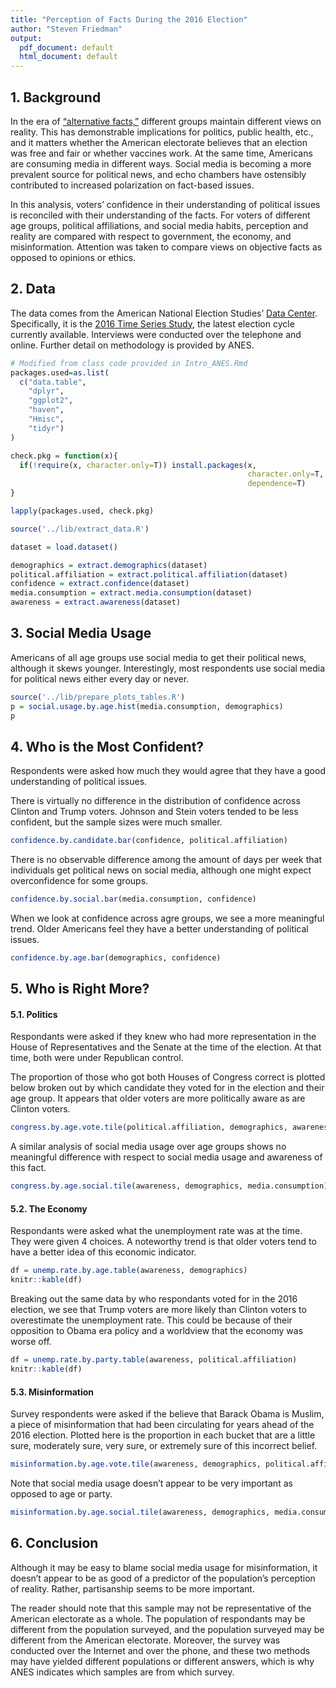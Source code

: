 ```yaml
---
title: "Perception of Facts During the 2016 Election"
author: "Steven Friedman"
output:
  pdf_document: default
  html_document: default
---
```


## 1. Background

In the era of ["alternative facts,"](https://en.wikipedia.org/wiki/Alternative_facts) different groups maintain different views on reality. This has demonstrable implications for politics, public health, etc., and it matters whether the American electorate believes that an election was free and fair or whether vaccines work. At the same time, Americans are consuming media in different ways. Social media is becoming a more prevalent source for political news, and echo chambers have ostensibly contributed to increased polarization on fact-based issues.

In this analysis, voters' confidence in their understanding of political issues is reconciled with their understanding of the facts. For voters of different age groups, political affiliations, and social media habits, perception and reality are compared with respect to government, the economy, and misinformation. Attention was taken to compare views on objective facts as opposed to opinions or ethics.

## 2. Data

The data comes from the  American National Election Studies' [Data Center](https://electionstudies.org/data-center/). Specifically, it is the [2016 Time Series Study](https://electionstudies.org/data-center/2016-time-series-study/), the latest election cycle currently available. Interviews were conducted over the telephone and online. Further detail on methodology is provided by ANES.

```r
# Modified from class code provided in Intro_ANES.Rmd
packages.used=as.list(
  c("data.table",
    "dplyr",
    "ggplot2",
    "haven",
    "Hmisc",
    "tidyr")
)

check.pkg = function(x){
  if(!require(x, character.only=T)) install.packages(x, 
                                                     character.only=T,
                                                     dependence=T)
}

lapply(packages.used, check.pkg)
```

```r
source('../lib/extract_data.R')

dataset = load.dataset()

demographics = extract.demographics(dataset)
political.affiliation = extract.political.affiliation(dataset)
confidence = extract.confidence(dataset)
media.consumption = extract.media.consumption(dataset)
awareness = extract.awareness(dataset)
```

## 3. Social Media Usage

Americans of all age groups use social media to get their political news, although it skews younger. Interestingly, most respondents use social media for political news either every day or never. 

```r
source('../lib/prepare_plots_tables.R')
p = social.usage.by.age.hist(media.consumption, demographics)
p
```

## 4. Who is the Most Confident?

Respondents were asked how much they would agree that they have a good understanding of political issues.

There is virtually no difference in the distribution of confidence across Clinton and Trump voters. Johnson and Stein voters tended to be less confident, but the sample sizes were much smaller.

```r
confidence.by.candidate.bar(confidence, political.affiliation)
```

There is no observable difference among the amount of days per week that individuals get political news on social media, although one might expect overconfidence for some groups.

```r
confidence.by.social.bar(media.consumption, confidence)
```

When we look at confidence across agre groups, we see a more meaningful trend. Older Americans feel they have a better understanding of political issues.

```r
confidence.by.age.bar(demographics, confidence)
```

## 5. Who is Right More?

#### 5.1. Politics

Respondants were asked if they knew who had more representation in the House of Representatives and the Senate at the time of the election. At that time, both were under Republican control.

The proportion of those who got both Houses of Congress correct is plotted below broken out by which candidate they voted for in the election and their age group. It appears that older voters are more politically aware as are Clinton voters.

```r
congress.by.age.vote.tile(political.affiliation, demographics, awareness)
```

A similar analysis of social media usage over age groups shows no meaningful difference with respect to social media usage and awareness of this fact.

```r
congress.by.age.social.tile(awareness, demographics, media.consumption)
```

#### 5.2. The Economy

Respondants were asked what the unemployment rate was at the time. They were given 4 choices. A noteworthy trend is that older voters tend to have a better idea of this economic indicator.

```r
df = unemp.rate.by.age.table(awareness, demographics)
knitr::kable(df)
```

Breaking out the same data by who respondants voted for in the 2016 election, we see that Trump voters are more likely than Clinton voters to overestimate the unemployment rate. This could be because of their opposition to Obama era policy and a worldview that the economy was worse off.

```r
df = unemp.rate.by.party.table(awareness, political.affiliation)
knitr::kable(df)
```

#### 5.3. Misinformation

Survey respondents were asked if the believe that Barack Obama is Muslim, a piece of misinformation that had been circulating for years ahead of the 2016 election. Plotted here is the proportion in each bucket that are a little sure, moderately sure, very sure, or extremely sure of this incorrect belief.

```r
misinformation.by.age.vote.tile(awareness, demographics, political.affiliation)
```

Note that social media usage doesn't appear to be very important as opposed to age or party.
```r
misinformation.by.age.social.tile(awareness, demographics, media.consumption)
```

## 6. Conclusion

Although it may be easy to blame social media usage for misinformation, it doesn't appear to be as good of a predictor of the population's perception of reality. Rather, partisanship seems to be more important.

The reader should note that this sample may not be representative of the American electorate as a whole. The population of respondants may be different from the population surveyed, and the population surveyed may be different from the American electorate. Moreover, the survey was conducted over the Internet and over the phone, and these two methods may have yielded different populations or different answers, which is why ANES indicates which samples are from which survey.